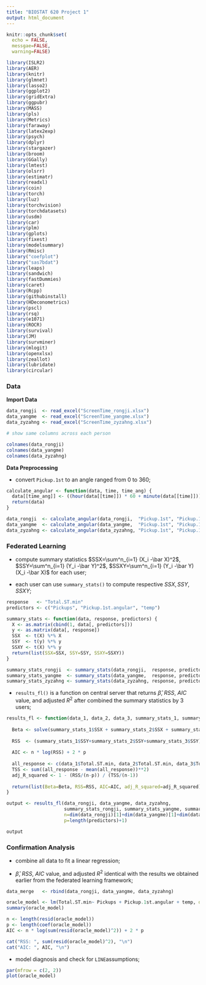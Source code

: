 ```yaml
---
title: "BIOSTAT 620 Project 1"
output: html_document
---
```


```r
knitr::opts_chunk$set(
  echo = FALSE,
  messgae=FALSE,
  warning=FALSE)

library(ISLR2)
library(AER)
library(knitr)
library(glmnet)
library(lasso2)
library(ggplot2)
library(gridExtra)
library(ggpubr)
library(MASS)
library(pls)
library(Metrics)
library(faraway)
library(latex2exp)
library(psych)
library(dplyr)
library(stargazer)
library(broom)
library(GGally)
library(lmtest)
library(olsrr)
library(estimatr)
library(readxl)
library(coin)
library(torch)
library(luz)
library(torchvision)
library(torchdatasets)
library(usdm)
library(car)
library(plm)
library(gplots) 
library(fixest)
library(modelsummary)
library(Rmisc)
library("coefplot")
library("sas7bdat")
library(leaps) 
library(sandwich)
library(fastDummies)
library(caret)
library(Rcpp)
library(githubinstall)
library(HDeconometrics)
library(pscl)
library(rsq)
library(e1071)
library(ROCR)
library(survival)
library(JM)
library(survminer)
library(mlogit)
library(openxlsx)
library(zeallot)
library(lubridate)
library(circular) 
```

### Data

**Import Data**

```r
data_rongji  <- read_excel("ScreenTime_rongji.xlsx") 
data_yangme  <- read_excel("ScreenTime_yangme.xlsx") 
data_zyzahng <- read_excel("ScreenTime_zyzahng.xlsx") 
```

```r
# show same columns across each person

colnames(data_rongji)
colnames(data_yangme)
colnames(data_zyzahng)
```

**Data Preprocessing**

* convert ```Pickup.1st``` to an angle ranged from 0 to 360; 

```r
calculate_angular <- function(data, time, time_ang) {
  data[[time_ang]] <- ((hour(data[[time]]) * 60 + minute(data[[time]])) / (24 * 60) * 360)
  return(data)
}

data_rongji  <- calculate_angular(data_rongji,  "Pickup.1st", "Pickup.1st.angular")
data_yangme  <- calculate_angular(data_yangme,  "Pickup.1st", "Pickup.1st.angular")
data_zyzahng <- calculate_angular(data_zyzahng, "Pickup.1st", "Pickup.1st.angular")
```

### Federated Learning

* compute summary statistics $SSX=\sum^n_{i=1} (X_i -\bar X)^2$, $SSY=\sum^n_{i=1} (Y_i -\bar Y)^2$, $SSXY=\sum^n_{i=1} (Y_i -\bar Y)(X_i -\bar X)$ for each user; 

* each user can use ```summary_stats()``` to compute respective $SSX, SSY, SSXY$; 

```r
response   <- "Total.ST.min"
predictors <- c("Pickups", "Pickup.1st.angular", "temp")

summary_stats <- function(data, response, predictors) {
  X <- as.matrix(cbind(1, data[, predictors]))
  y <- as.matrix(data[, response])
  SSX  <- t(X) %*% X
  SSY  <- t(y) %*% y
  SSXY <- t(X) %*% y
  return(list(SSX=SSX, SSY=SSY, SSXY=SSXY))
}

summary_stats_rongji  <- summary_stats(data_rongji,  response, predictors)
summary_stats_yangme  <- summary_stats(data_yangme,  response, predictors)
summary_stats_zyzahng <- summary_stats(data_zyzahng, response, predictors)
```

* ```results_fl()``` is a function on central server that returns $\hat \beta$, $RSS$, $AIC$ value, and $\text{adjusted } R^2$ after combined the summary statistics by 3 users; 

```r
results_fl <- function(data_1, data_2, data_3, summary_stats_1, summary_stats_2, summary_stats_3, n, p) {
  
  Beta <- solve(summary_stats_1$SSX + summary_stats_2$SSX + summary_stats_3$SSX) %*% (summary_stats_1$SSXY + summary_stats_2$SSXY + summary_stats_3$SSXY) 
  
  RSS  <- (summary_stats_1$SSY+summary_stats_2$SSY+summary_stats_3$SSY) - 2*t(Beta)%*%(summary_stats_1$SSXY+summary_stats_2$SSXY+summary_stats_3$SSXY) + t(Beta)%*%(summary_stats_1$SSX+summary_stats_2$SSX+summary_stats_3$SSX)%*%Beta
  
  AIC <- n * log(RSS) + 2 * p
  
  all_response <- c(data_1$Total.ST.min, data_2$Total.ST.min, data_3$Total.ST.min)
  TSS <- sum((all_response - mean(all_response))**2)
  adj_R_squared <- 1 - (RSS/(n-p)) / (TSS/(n-1))
  
  return(list(Beta=Beta, RSS=RSS, AIC=AIC, adj_R_squared=adj_R_squared))
}

output <- results_fl(data_rongji, data_yangme, data_zyzahng, 
                     summary_stats_rongji, summary_stats_yangme, summary_stats_zyzahng,
                     n=dim(data_rongji)[1]+dim(data_yangme)[1]+dim(data_zyzahng)[1], 
                     p=length(predictors)+1)

output
```

### Confirmation Analysis

* combine all data to fit a linear regression; 

* $\hat \beta$, $RSS$, $AIC$ value, and $\text{adjusted } R^2$ identical with the results we obtained earlier from the federated learning framework; 

```r
data_merge   <- rbind(data_rongji, data_yangme, data_zyzahng)

oracle_model <- lm(Total.ST.min~ Pickups + Pickup.1st.angular + temp, data = data_merge)
summary(oracle_model)

n <- length(resid(oracle_model))
p <- length(coef(oracle_model))
AIC <- n * log(sum(resid(oracle_model)^2)) + 2 * p

cat("RSS: ", sum(resid(oracle_model)^2), "\n")
cat("AIC: ", AIC, "\n")
```


* model diagnosis and check for ```LINE```assumptions; 

```r
par(mfrow = c(2, 2))
plot(oracle_model)
```









